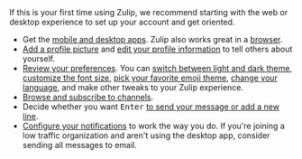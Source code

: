 
<ZulipTip>
  If this is your first time using Zulip, we recommend starting with the web
  or desktop experience to set up your account and get oriented.
</ZulipTip>

* Get the [mobile and desktop apps](/apps/). Zulip also works great in a
  [browser](/help/supported-browsers).
* [Add a profile picture](/help/change-your-profile-picture) and
  [edit your profile information](/help/edit-your-profile) to tell others
  about yourself.
* [Review your preferences](/help/review-your-settings#review-your-preferences).
  You can [switch between light and dark theme](/help/dark-theme), [customize
  the font size](/help/font-size), [pick your favorite emoji
  theme](/help/emoji-and-emoticons#change-your-emoji-set), [change your
  language](/help/change-your-language), and make other tweaks to your Zulip
  experience.
* [Browse and subscribe to channels](/help/introduction-to-channels#browse-and-subscribe-to-channels).
* Decide whether you want <kbd>Enter</kbd> [to send your message or add a
  new line](/help/configure-send-message-keys).
* [Configure your notifications](/help/review-your-settings#review-your-notification-settings)
  to work the way you do. If you're joining a low traffic organization and
  aren't using the desktop app, consider sending all messages to email.
